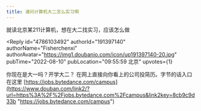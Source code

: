 ```yaml
---
title: 请问计算机大二怎么实习啊
---
```



<Forum groupName="大学不后悔学这个..." groupUrl="https://www.douban.com/group/728546/" archivedAt="2025-05-16T15:10:03.696Z">
  <Post
    id="272569488"
    title="请问计算机大二怎么实习啊"
    url="https://www.douban.com/group/topic/272569488/?_spm_id=MTUxMjA0Mjg4"
    pubTime="2022-08-11"
    highlightUserId="191397140"
  >
就读北京某211计算机，想在大二找实习，应该怎么做

<Reply
  id="4786103492"
  authorId="191397140"
  authorName="Fisherchenxi"
  authorAvatar="https://img1.doubanio.com/icon/up191397140-20.jpg"
  pubTime="2022-08-10"
  pubLocation="09:55:59 北京"
  upvotes={1}
>
你现在是大一吗？开学大二？
在网上直接向你看上的公司投简历。字节的话入口在这里
[https://jobs.bytedance.com/campus](https://www.douban.com/link2/?url=https%3A%2F%2Fjobs.bytedance.com%2Fcampus&link2key=8cb9c9d33b "https://jobs.bytedance.com/campus")
</Reply>
  </Post>
</Forum>
